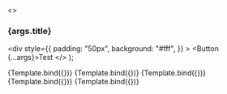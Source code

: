 
<Meta
  title="Design-system/widgets/TestComponent/Primary button test"
  component={TestComponent}
/>

  <>
    <h3>{args.title}</h3>
    <div
      style={{
        padding: "50px",
        background: "#fff",
      }}
    >
      <TestComponent colorMode={colorMode}>
        <Button {...args}>Test</Button>
      </TestComponent>
    </div>
  </>
);

<Canvas>
  <Story
    name="primary"
    args={{
      title: "Primary",
      variant: "primary",
    }}
  >
    {Template.bind({})}
  </Story>
  <Story
    name="primary hover"
    args={{
      title: "Primary hover",
      variant: "primary",
      isHover: true,
    }}
  >
    {Template.bind({})}
  </Story>
  <Story
    name="primary active"
    args={{
      title: "Primary active",
      variant: "primary",
      isActive: true,
    }}
  >
    {Template.bind({})}
  </Story>
  <Story
    name="primary focus"
    args={{
      title: "Primary active",
      variant: "primary",
      isFocused: true,
    }}
  >
    {Template.bind({})}
  </Story>
  <Story
    name="primary disabled"
    args={{
      title: "Primary disabled",
      variant: "primary",
      isDisabled: true,
    }}
  >
    {Template.bind({})}
  </Story>
</Canvas>

